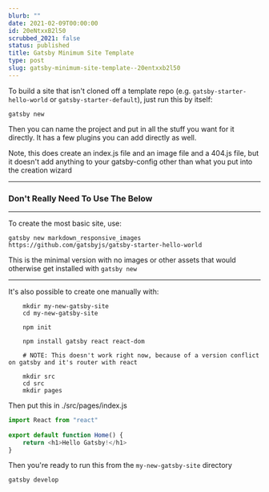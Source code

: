 ```yaml
---
blurb: ""
date: 2021-02-09T00:00:00
id: 20eNtxxB2l50
scrubbed_2021: false
status: published
title: Gatsby Minimum Site Template
type: post
slug: gatsby-minimum-site-template--20entxxb2l50
---
```


To build a site that isn't cloned off a template repo (e.g. `gatsby-starter-hello-world` or `gatsby-starter-default`), just run this by itself:

    gatsby new
    
Then you can name the project and put in all the stuff you want for it directly. It has a few plugins you can add directly as well. 

Note, this does create an index.js file and an image file and a 404.js file, but it doesn't add anything to your gatsby-config other than what you put into the creation wizard




--------------------------------------------------------------------------------


### Don't Really Need To Use The Below

---



To create the most basic site, use:

    gatsby new markdown_responsive_images https://github.com/gatsbyjs/gatsby-starter-hello-world
    
    
This is the minimal version with no images or other assets that would otherwise get installed with `gatsby new`

    
---

It's also possible to create one manually with:

```
    mkdir my-new-gatsby-site
    cd my-new-gatsby-site
    
    npm init
    
    npm install gatsby react react-dom
    
    # NOTE: This doesn't work right now, because of a version conflict on gatsby and it's router with react
    
    mkdir src
    cd src
    mkdir pages
```
    
Then put this in ./src/pages/index.js
    
```javascript
import React from "react"
    
export default function Home() {
    return <h1>Hello Gatsby!</h1>
}
```

Then you're ready to run this from the `my-new-gatsby-site` directory

```
gatsby develop
```